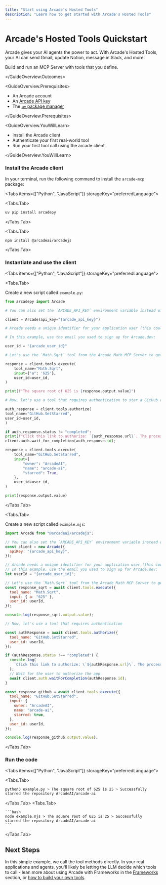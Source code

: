 ```yaml
---
title: "Start using Arcade's Hosted Tools"
description: "Learn how to get started with Arcade's Hosted Tools"
---
```



# Arcade's Hosted Tools Quickstart

Arcade gives your AI agents the power to act. With Arcade's Hosted Tools, your AI can send Gmail, update Notion, message in Slack, and more.

<GuideOverview>
<GuideOverview.Outcomes>

Build and run an MCP Server with tools that you define.

</GuideOverview.Outcomes>

<GuideOverview.Prerequisites>

- An <SignupLink linkLocation="docs:call-tools-directly">Arcade account</SignupLink>
- An [Arcade API key](/home/api-keys)
- The [`uv` package manager](https://docs.astral.sh/uv/getting-started/installation/)

</GuideOverview.Prerequisites>

<GuideOverview.YouWillLearn>

- Install the Arcade client
- Authenticate your first real-world tool
- Run your first tool call using the arcade client

</GuideOverview.YouWillLearn>
</GuideOverview>

<Steps>

### Install the Arcade client

In your terminal, run the following command to install the `arcade-mcp` package:

<Tabs items={["Python", "JavaScript"]} storageKey="preferredLanguage">

  <Tabs.Tab>

```bash
uv pip install arcadepy
```

  </Tabs.Tab>

  <Tabs.Tab>

```bash
npm install @arcadeai/arcadejs
```

  </Tabs.Tab>

</Tabs>

### Instantiate and use the client

<Tabs items={["Python", "JavaScript"]} storageKey="preferredLanguage">

<Tabs.Tab>

Create a new script called `example.py`:

```python filename="example.py"
from arcadepy import Arcade

# You can also set the `ARCADE_API_KEY` environment variable instead of passing it as a parameter.

client = Arcade(api_key="{arcade_api_key}")

# Arcade needs a unique identifier for your application user (this could be an email address, a UUID, etc).

# In this example, use the email you used to sign up for Arcade.dev:

user_id = "{arcade_user_id}"

# Let's use the `Math.Sqrt` tool from the Arcade Math MCP Server to get the square root of a number.

response = client.tools.execute(
    tool_name="Math.Sqrt",
    input={"a": '625'},
    user_id=user_id,
)

print(f"The square root of 625 is {response.output.value}")

# Now, let's use a tool that requires authentication to star a GitHub repository

auth_response = client.tools.authorize(
tool_name="GitHub.SetStarred",
user_id=user_id,
)

if auth_response.status != "completed":
print(f"Click this link to authorize: `{auth_response.url}`. The process will continue once you have authorized the app." ) # Wait for the user to authorize the app
client.auth.wait_for_completion(auth_response.id);

response = client.tools.execute(
    tool_name="GitHub.SetStarred",
    input={
        "owner": "ArcadeAI",
        "name": "arcade-ai",
        "starred": True,
    },
    user_id=user_id,
)

print(response.output.value)

```

</Tabs.Tab>

<Tabs.Tab>

Create a new script called `example.mjs`:

```javascript filename="example.mjs"
import Arcade from "@arcadeai/arcadejs";

// You can also set the `ARCADE_API_KEY` environment variable instead of passing it as a parameter.
const client = new Arcade({
  apiKey: "{arcade_api_key}",
});

// Arcade needs a unique identifier for your application user (this could be an email address, a UUID, etc).
// In this example, use the email you used to sign up for Arcade.dev:
let userId = "{arcade_user_id}";

// Let's use the `Math.Sqrt` tool from the Arcade Math MCP Server to get the square root of a number.
const response_sqrt = await client.tools.execute({
  tool_name: "Math.Sqrt",
  input: { a: "625" },
  user_id: userId,
});

console.log(response_sqrt.output.value);

// Now, let's use a tool that requires authentication

const authResponse = await client.tools.authorize({
  tool_name: "GitHub.SetStarred",
  user_id: userId,
});

if (authResponse.status !== "completed") {
  console.log(
    `Click this link to authorize: \`${authResponse.url}\`. The process will continue once you have authorized the app.`
  );
  // Wait for the user to authorize the app
  await client.auth.waitForCompletion(authResponse.id);
}

const response_github = await client.tools.execute({
  tool_name: "GitHub.SetStarred",
  input: {
    owner: "ArcadeAI",
    name: "arcade-ai",
    starred: true,
  },
  user_id: userId,
});

console.log(response_github.output.value);
```

</Tabs.Tab>

</Tabs>

### Run the code

<Tabs items={["Python", "JavaScript"]} storageKey="preferredLanguage">

  <Tabs.Tab>

```bash
python3 example.py > The square root of 625 is 25 > Successfully
starred the repository ArcadeAI/arcade-ai
```

  </Tabs.Tab>
  <Tabs.Tab>

    ```bash
    node example.mjs > The square root of 625 is 25 > Successfully
    starred the repository ArcadeAI/arcade-ai
    ```

  </Tabs.Tab>
</Tabs>

</Steps>

## Next Steps

In this simple example, we call the tool methods directly. In your real applications and agents, you'll likely be letting the LLM decide which tools to call - lean more about using Arcade with Frameworks in the [Frameworks](/home/langchain/use-arcade-tools) section, or [how to build your own tools](/home/build-tools/create-a-mcp-server).
